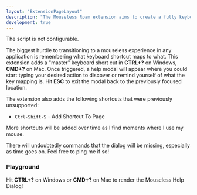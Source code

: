 ```yaml
---
layout: "ExtensionPageLayout"
description: "The Mouseless Roam extension aims to create a fully keyboard accessible experience in Roam!"
development: true
---
```



The script is not configurable.

The biggest hurdle to transitioning to a mouseless experience in any application is remembering what keyboard shortcut maps to what. This extension adds a "master" keyboard short cut in **CTRL+?** on Windows, **CMD+?** on Mac. Once triggered, a help modal will appear where you could start typing your desired action to discover or remind yourself of what the key mapping is. Hit **ESC** to exit the modal back to the previously focused location.

The extension also adds the following shortcuts that were previously unsupported:
- `Ctrl-Shift-S` - Add Shortcut To Page

More shortcuts will be added over time as I find moments where I use my mouse.

There will undoubtedly commands that the dialog will be missing, especially as time goes on. Feel free to ping me if so!

### Playground

<MouselessDialog />

Hit **CTRL+?** on Windows or **CMD+?** on Mac to render the Mouseless Help Dialog!
